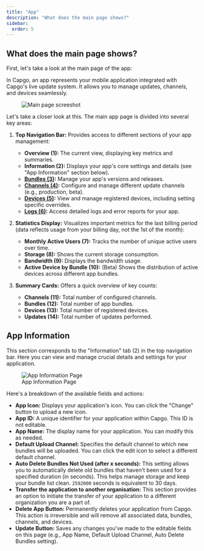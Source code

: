 ```yaml
---
title: "App"
description: "What does the main page shows?"
sidebar:
  order: 5
---
```


## What does the main page shows?

First, let's take a look at the main page of the app:

In Capgo, an app represents your mobile application integrated with Capgo's live update system. It allows you to manage updates, channels, and devices seamlessly.

<figure><img src="/main-app-page.webp" alt="Main page screeshot" /><figcaption></figcaption></figure>

Let's take a closer look at this. The main app page is divided into several key areas:

1.  **Top Navigation Bar:** Provides access to different sections of your app management:
    *   **Overview (1):** The current view, displaying key metrics and summaries.
    *   **Information (2):** Displays your app's core settings and details (see "App Information" section below).
    *   **[Bundles (3)](/docs/webapp/bundles/):** Manage your app's versions and releases.
    *   **[Channels (4)](/docs/webapp/channels/):** Configure and manage different update channels (e.g., production, beta).
    *   **[Devices (5)](/docs/webapp/devices/):** View and manage registered devices, including setting specific overrides.
    *   **[Logs (6)](/docs/webapp/logs/):** Access detailed logs and error reports for your app.

2.  **Statistics Display:** Visualizes important metrics for the last billing period (data reflects usage from your billing day, not the 1st of the month):
    *   **Monthly Active Users (7):** Tracks the number of unique active users over time.
    *   **Storage (8):** Shows the current storage consumption.
    *   **Bandwidth (9):** Displays the bandwidth usage.
    *   **Active Device by Bundle (10):** (Beta) Shows the distribution of active devices across different app bundles.

3.  **Summary Cards:** Offers a quick overview of key counts:
    *   **Channels (11):** Total number of configured channels.
    *   **Bundles (12):** Total number of app bundles.
    *   **Devices (13):** Total number of registered devices.
    *   **Updates (14):** Total number of updates performed.

## App Information

This section corresponds to the "Information" tab (2) in the top navigation bar. Here you can view and manage crucial details and settings for your application.

<figure><img src="/app_info.webp" alt="App Information Page" /><figcaption>App Information Page</figcaption></figure>

Here's a breakdown of the available fields and actions:

*   **App Icon:** Displays your application's icon. You can click the "Change" button to upload a new icon.
*   **App ID:** A unique identifier for your application within Capgo. This ID is not editable.
*   **App Name:** The display name for your application. You can modify this as needed.
*   **Default Upload Channel:** Specifies the default channel to which new bundles will be uploaded. You can click the edit icon to select a different default channel.
*   **Auto Delete Bundles Not Used (after x seconds):** This setting allows you to automatically delete old bundles that haven't been used for a specified duration (in seconds). This helps manage storage and keep your bundle list clean. `2592000` seconds is equivalent to 30 days.
*   **Transfer the application to another organisation:** This section provides an option to initiate the transfer of your application to a different organization you are a part of.
*   **Delete App Button:** Permanently deletes your application from Capgo. This action is irreversible and will remove all associated data, bundles, channels, and devices.
*   **Update Button:** Saves any changes you've made to the editable fields on this page (e.g., App Name, Default Upload Channel, Auto Delete Bundles setting).
